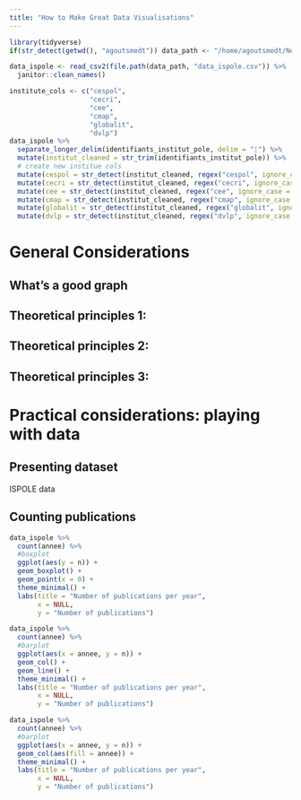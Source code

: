 ```yaml
---
title: "How to Make Great Data Visualisations"
---
```


```r
library(tidyverse)
if(str_detect(getwd(), "agoutsmedt")) data_path <- "/home/agoutsmedt/Nextcloud/Research/data"

data_ispole <- read_csv2(file.path(data_path, "data_ispole.csv")) %>% 
  janitor::clean_names()

institute_cols <- c("cespol",
                    "cecri",
                    "cee",
                    "cmap",
                    "globalit",
                    "dvlp")
data_ispole %>% 
  separate_longer_delim(identifiants_institut_pole, delim = "¦") %>% 
  mutate(institut_cleaned = str_trim(identifiants_institut_pole)) %>% 
  # create new institue cols
  mutate(cespol = str_detect(institut_cleaned, regex("cespol", ignore_case = TRUE))) %>% 
  mutate(cecri = str_detect(institut_cleaned, regex("cecri", ignore_case = TRUE))) %>%
  mutate(cee = str_detect(institut_cleaned, regex("cee", ignore_case = TRUE))) %>%
  mutate(cmap = str_detect(institut_cleaned, regex("cmap", ignore_case = TRUE))) %>%
  mutate(globalit = str_detect(institut_cleaned, regex("globalit", ignore_case = TRUE))) %>%
  mutate(dvlp = str_detect(institut_cleaned, regex("dvlp", ignore_case = TRUE)))

```

# General Considerations

## What's a good graph

## Theoretical principles 1: 

## Theoretical principles 2: 

## Theoretical principles 3: 

# Practical considerations: playing with data

## Presenting dataset

ISPOLE data

## Counting publications

```r
data_ispole %>% 
  count(annee) %>% 
  #boxplot
  ggplot(aes(y = n)) +
  geom_boxplot() +
  geom_point(x = 0) +
  theme_minimal() +
  labs(title = "Number of publications per year",
       x = NULL,
       y = "Number of publications")
```

```r
data_ispole %>% 
  count(annee) %>% 
  #barplot
  ggplot(aes(x = annee, y = n)) +
  geom_col() +
  geom_line() +
  theme_minimal() +
  labs(title = "Number of publications per year",
       x = NULL,
       y = "Number of publications")
```

```r
data_ispole %>% 
  count(annee) %>% 
  #barplot
  ggplot(aes(x = annee, y = n)) +
  geom_col(aes(fill = annee)) +
  theme_minimal() +
  labs(title = "Number of publications per year",
       x = NULL,
       y = "Number of publications")
```

